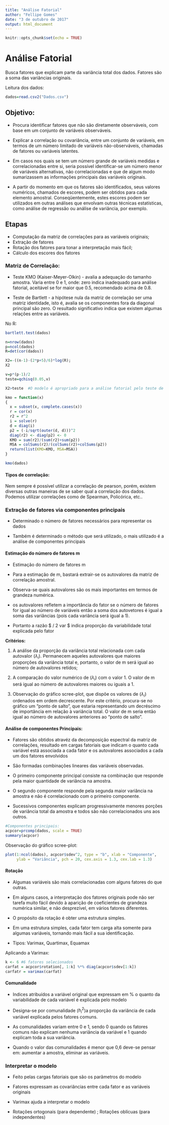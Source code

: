 ---
title: "Análise Fatorial"
author: "Fellipe Gomes"
date: "3 de outubro de 2017"
output: html_document
---

```{r setup, include=FALSE}
knitr::opts_chunk$set(echo = TRUE)
```

# Análise Fatorial

Busca fatores que explicam parte da variância total dos dados. Fatores são a soma das variâncias originais.

Leitura dos dados:

```{r}
dados=read.csv2("Dados.csv")
```


## Objetivo:

  * Procura identificar fatores que não são diretamente observáveis, com base em um conjunto de variáveis observáveis.

  * Explicar a correlação ou covariância, entre um conjunto de variáveis, em termos de um número limitado de variáveis não-observáveis, chamadas de fatores ou variáveis latentes.
  
  * Em casos nos quais se tem um número grande de variáveis medidas e correlacionadas entre si, seria possível identificar-se um número menor de variáveis alternativas, não correlacionadas e que de algum modo sumarizassem as informações principais das variáveis originais.
  
  * A partir do momento em que os fatores são identificados, seus valores numéricos, chamados de escores, podem ser obtidos para cada elemento amostral. Conseqüentemente, estes escores podem ser utilizados em outras análises que envolvam outras técnicas estatísticas, como análise de regressão ou análise de variância, por exemplo.
  
## Etapas

  * Computação da matriz de correlações para as variáveis originais;
  * Extração de fatores
  * Rotação dos fatores para tonar a interpretação mais fácil;
  * Cálculo dos escores dos fatores
  
### Matriz de Correlação:

  * Teste KMO (Kaiser-Meyer-Olkin) - avalia a adequação do tamanho amostra. Varia entre 0 e 1, onde: zero indica inadequado para análise fatorial, aceitável se for maior que 0.5, recomendado acima de 0.8.
  
  * Teste de Bartlett - a hipótese nula da matriz de correlação ser uma matriz identidade, isto é, avalia se os componentes fora da diagonal principal são zero. O resultado significativo indica que existem algumas relações entre as variáveis.

No R:

```{r}
bartlett.test(dados)

n=nrow(dados)
p=ncol(dados)
R=det(cor(dados))

X2=-((n-1)-(2*p+5)/6)*log(R);
X2

v=p*(p-1)/2
teste=qchisq(0.05,v)

X2>teste  #O modelo é apropriado para a análise fatorial pelo teste de Bartlett de esfericidade

kmo = function(x)
{
  x = subset(x, complete.cases(x))
  r = cor(x)
  r2 = r^2 
  i = solve(r) 
  d = diag(i) 
  p2 = (-i/sqrt(outer(d, d)))^2 
  diag(r2) <- diag(p2) <- 0 
  KMO = sum(r2)/(sum(r2)+sum(p2))
  MSA = colSums(r2)/(colSums(r2)+colSums(p2))
  return(list(KMO=KMO, MSA=MSA))
}

kmo(dados)
```


#### Tipos de correlação:

Nem sempre é possível utilizar a correlação de pearson, porém, existem diversas outras maneiras de se saber qual a correlação dos dados. Podemos utilizar correlações como de Spearman, Policórica, etc..
  
### Extração de fatores via componentes principais

  * Determinado o número de fatores necessários para representar os dados
  
  * Também é determinado o método que será utilizado, o mais utilizado é a análise de componentes principais

#### Estimação do número de fatores m

  * Estimação do número de fatores m

  * Para a estimação de m, bastará extrair-se os autovalores da matriz de correlação amostral.

  * Observa-se quais autovalores são os mais importantes em termos de grandeza numérica.
  
  * os autovalores refletem a importância do fator se o número de fatores for igual ao número de variáveis então a soma dos autovetores é igual a soma das variâncias (pois cada variância será igual a 1).
  
  * Portanto a razão $ \lambda / 2 var $ indica proporção da variabilidade total explicada pelo fator
  
**Critérios:**

  1. A análise da proporção da variância total relacionada com cada autovalor ($\lambda_i$). Permanecem aqueles autovalores que maiores proporções da variância total e, portanto, o valor de m será igual ao número de autovalores retidos;
  
  2. A comparação do valor numérico de ($\lambda_i$) com o valor 1. O valor de m será igual ao número de autovalores maiores ou iguais a 1.
  
  3. Observação do gráfico scree-plot, que dispõe os valores de ($\lambda_i$) ordenados em ordem decrescente. Por este critério, procura-se no gráfico um "ponto de salto", que estaria representando um decréscimo de importância em relação à variância total. O valor de m seria então igual ao número de autovalores anteriores ao "ponto de salto".

  
#### Análise de componentes Principais:

  * Fatores são obtidos atravéz da decomposição espectral da matriz de correlações, resultado em cargas fatoriais que indicam o quanto cada variável está associada a cada fator e os autovalores associados a cada um dos fatores envolvidos

  * São formadas combinações lineares das variáveis observadas.

  * O primeiro componente principal consiste na combinação que responde pela maior quantidade de variância na amostra.

  * O segundo componente responde pela segunda maior variância na amostra e não é correlacionado com o primeiro componente.

  * Sucessivos componentes explicam progressivamente menores porções de variância total da amostra e todos são não correlacionados uns aos outros.
  

```{r}
#Componentes principais:
acpcor=prcomp(dados, scale = TRUE)
summary(acpcor)
```

Observação do gráfico scree-plot:

```{r}
plot(1:ncol(dados), acpcor$sdev^2, type = "b", xlab = "Componente",
     ylab = "Variância", pch = 20, cex.axis = 1.3, cex.lab = 1.3)
```

#### Rotação 

  * Algumas variáveis são mais correlacionadas com alguns fatores do que outras.
  
  * Em alguns casos, a interpretação dos fatores originais pode não ser tarefa muito fácil devido à aparição de coeficientes de grandeza numérica similar, e não desprezível, em vários fatores diferentes.

  * O propósito da rotação é obter uma estrutura simples.

  * Em uma estrutura simples, cada fator tem carga alta somente para algumas variáveis, tornando mais fácil a sua identificação.
  
  * Tipos: Varimax, Quartimax, Equamax
  
  
Aplicando a Varimax:

```{r}
k <- 6 #6 fatores selecionados
carfat = acpcor$rotation[, 1:k] %*% diag(acpcor$sdev[1:k])
carfatr = varimax(carfat)
```
  
#### Comunalidade
  * Indices atribuídos a variável original que expressam em % o quanto da variabilidade de cada variável é explicada pelo modelo

  * Designa-se por comunalidade ($h^{2}_i$)a proporção da variância de cada variável explicada pelos fatores comuns.

  * As comunalidades variam entre 0 e 1, sendo 0 quando os fatores comuns não explicam nenhuma variância da variável e 1 quando explicam toda a sua variância.

  * Quando o valor das comunalidades é menor que 0,6 deve-se
pensar em: aumentar a amostra, eliminar as variáveis.

### Interpretar o modelo

  * Feito pelas cargas fatoriais que são os parâmetros do modelo
  
  * Fatores expressam as covariâncias entre cada fator e as variáveis originais
  
  * Varimax ajuda a interpretar o modelo
  
  * Rotações ortogonais (para dependente) ; Rotações oblícuas (para independentes)
  